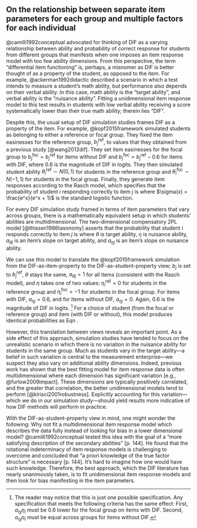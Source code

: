 
## On the relationship between separate item parameters for each group and multiple factors for each individual

@camilli1992conceptual advocated for thinking of DIF as a varying relationship between ability and probability of correct response for students from different groups that manifests when one imposes an item response model with too few ability dimensions. From this perspective, the term "differential item functioning" is, perhaps, a misnomer as DIF is better thought of as a property of the student, as opposed to the item. For example, @ackerman1992didactic described a scenario in which a test intends to measure a student's math ability, but performance also depends on their verbal ability. In this case, math ability is the "target ability", and verbal ability is the "nuisance ability". Fitting a unidimensional item response model to this test results in students with low verbal ability receiving a score systematically lower than their true math ability; therein lies "DIF".

Despite this, the usual setup of DIF simulation studies frames DIF as a property of the item. For example, @kopf2015framework simulated students as belonging to either a reference or focal group. They fixed the item easinesses for the reference group, ${b_j}^{\text{ref}}$, to values that they obtained from a previous study [@wang2012dif]. They set item easinesses for the focal group to ${b_j}^{\text{foc}} = {b_j}^{\text{ref}}$ for items without DIF and ${b_j}^{\text{foc}} = {b_j}^{\text{ref}} - 0.6$ for items with DIF, where 0.6 is the magnitude of DIF in logits. They then simulated student ability ${\theta_i}^{\text{ref}} \sim N(0,1)$ for students in the reference group and ${\theta_i}^{\text{foc}} \sim N(-1,1)$ for students in the focal group. Finally, they generate item responses according to the Rasch model, which specifies that the probability of student $i$ responding correctly to item $j$ is
\begin{equation}
\text{Pr}(y_{ij} = 1 | \theta_i, b_j) = \sigma(\theta_i + b_j) \label{zopf}
\end{equation}
where $\sigma(x) = \frac{e^x}{e^x + 1}$ is the standard logistic function.

For every DIF simulation study framed in terms of item parameters that vary across groups, there is a mathematically equivalent setup in which students' abilities are multidimensional. The two-dimensional compensatory 2PL model [@thissen1986taxonomy] asserts that the probability that student $i$ responds correctly to item $j$ is
\begin{equation}
\text{Pr}(y_{ij} = 1 | \theta_i, \eta_i, a_{\theta j}, a_{\eta j}, b_j) = \sigma(a_{\theta j}\theta_i + a_{\eta j}\eta_i + b_j).
\end{equation}
where $\theta$ is target ability, $\eta$ is nuisance ability, $a_{\theta j}$ is an item's slope on target ability, and $a_{\eta j}$ is an item's slope on nuisance ability. 

We can use this model to translate the @kopf2015framework simulation from the DIF-as-item-property to the DIF-as-student-property view; $b_j$ is set to ${b_j}^{\text{ref}}$, $\theta$ stays the same, $a_{\theta j} = 1$ for all items (consistent with the Rasch model), and $\eta$ takes one of two values: ${\eta_i}^{\text{ref}} = 0$ for students in the reference group and ${\eta_i}^{\text{foc}} = -1$ for students in the focal group. For items with DIF, $a_{\eta j} = 0.6$, and for items without DIF, $a_{\eta j} = 0$. Again, 0.6 is the magnitude of DIF in logits. ^[The reader may notice that this is just one possible specification. Any specification that meets the following criteria has the same effect: First, $a_{\eta j}\eta_i$ must be 0.6 lower for the focal group on items with DIF. Second, $a_{\eta j}\eta_i$ must be equal across groups for items without DIF.] For a choice of student (from the focal or reference group) and item (with DIF or without), this model produces identical probabilities as Eqn \ref{zopf}. 

However, this translation between views reveals an important point. As a side effect of this approach, simulation studies have tended to focus on the unrealistic scenario in which there is no variation in the nuisance ability for students in the same group. Much as students vary in the target ability—a belief in such variation is central to the measurement enterprise—we suspect they also vary on additional ability dimensions. Indeed, previous work has shown that the best fitting model for item response data is often multidimensional where each dimension has significant variation [e.g., @furlow2009impact]. These dimensions are typically positively correlated, and the greater that correlation, the better unidimensional models tend to perform [@kirisci2001robustness]. Explicitly accounting for this variation—which we do in our simulation study—should yield results more indicative of how DIF methods will perform in practice.  

With the DIF-as-student-property view in mind, one might wonder the following: Why not fit a multidimensional item response model which describes the data fully instead of looking for bias in a lower dimensional model? @camilli1992conceptual tested this idea with the goal of a "more satisfying description of the secondary abilities" [p. 144]. He found that the rotational indeterminacy of item response models is challenging to overcome and concluded that "a priori knowledge of the true factor structure" is necessary [p. 144]. It's hard to imagine how one would have such knowledge. Therefore, the best approach, which the DIF literature has nearly unanimously taken, is to fit unidimensional item response models and then look for bias manifesting in the item parameters.
